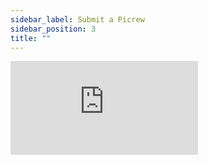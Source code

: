 ```yaml
---
sidebar_label: Submit a Picrew
sidebar_position: 3
title: ""
---
```


<iframe
	className="airtable-embed-form"
	src="https://airtable.com/embed/shruOwRnCMhAMtbxh?backgroundColor=gray"
	frameborder="0"
	onmousewheel=""
	style={{
		width: 450,
		height: 1430,
		display: "flex",
		alignItems: "center",
		justifyItems: "center",
	}}
></iframe>
